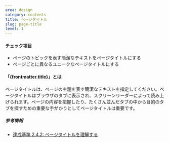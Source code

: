 ```yaml
---
area: design
category: contents
title: ページタイトル
slug: page-title
level: 1
---
```


#### チェック項目

- ページのトピックを表す簡潔なテキストをページタイトルにする
- ページごとに異なるユニークなページタイトルにする

#### 「{frontmatter.title}」とは

ページタイトルは、ページの主題を表す簡潔なテキストを指定してください。ページタイトルはブラウザのタブに表示され、スクリーンリーダーによって読み上げられます。ページの内容を把握したり、たくさん並んだタブの中から目的のタブを探すための重要な手がかりとしてページタイトルは重要です。

##### 参考情報

- [達成基準 2.4.2: ページタイトルを理解する](https://waic.jp/docs/WCAG21/Understanding/page-titled.html)
